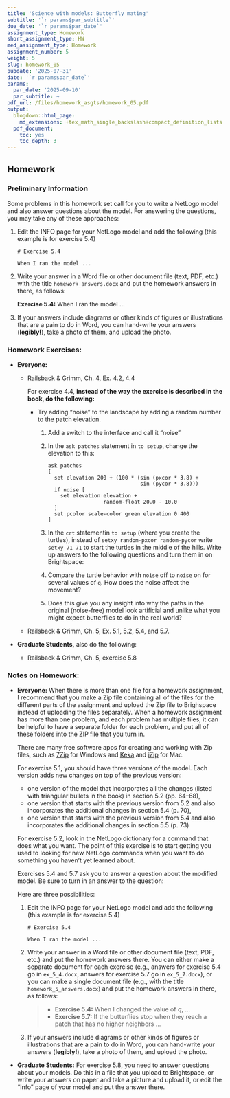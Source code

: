```yaml
---
title: 'Science with models: Butterfly mating'
subtitle: '`r params$par_subtitle`'
due_date: '`r params$par_date`'
assignment_type: Homework
short_assignment_type: HW
med_assignment_type: Homework
assignment_number: 5
weight: 5
slug: homework_05
pubdate: '2025-07-31'
date: '`r params$par_date`'
params:
  par_date: '2025-09-10'
  par_subtitle: ~
pdf_url: /files/homework_asgts/homework_05.pdf
output:
  blogdown::html_page:
    md_extensions: +tex_math_single_backslash+compact_definition_lists
  pdf_document:
    toc: yes
    toc_depth: 3
---
```

## Homework

### Preliminary Information

Some problems in this homework set call for you to write a NetLogo model and also answer questions about the model. For answering the questions, you may take any of these approaches:

1. Edit the INFO page for your NetLogo model and add the following (this example is for exercise 5.4)
   ```
   # Exercise 5.4

   When I ran the model ...
   ```

2. Write your answer in a Word file or other document file (text, PDF, etc.) with the title `homework_answers.docx` and put the homework answers in there, as follows:

   **Exercise 5.4:** When I ran the model ...

3. If your answers include diagrams or other kinds of figures or illustrations that are a pain to do in Word, you can hand-write your answers (**legibly!**), take a photo of them, and upload the photo.

### Homework Exercises:

* **Everyone:**



  * Railsback & Grimm, Ch. 4, Ex. 4.2, 4.4

    For exercise 4.4, **instead of the way the exercise is described in the book, do the following:**

    * Try adding "noise" to the landscape by adding a random number to the patch elevation.
      1. Add a switch to the interface and call it "noise"
      2. In the `ask patches` statement in `to setup`, change the elevation to this:
         ```
         ask patches
         [
           set elevation 200 + (100 * (sin (pxcor * 3.8) +
                                       sin (pycor * 3.8)))
           if noise [
             set elevation elevation +
                           random-float 20.0 - 10.0
           ]
           set pcolor scale-color green elevation 0 400
         ]
         ```
      3. In the `crt` statementin `to setup` (where you create the turtles), instead of
         `setxy random-pxcor random-pycor` write `setxy 71 71` to start the turtles in the
         middle of the hills.
      Write up answers to the following questions and turn them in on Brightspace:

      1. Compare the turtle behavior with `noise` off to `noise` on for several values of `q`.
         How does the noise affect the movement?
      2. Does this give you any insight into why the paths in the original (noise-free) model look
         artificial and unlike what you might expect butterflies to do in the real world?

  * Railsback & Grimm, Ch. 5, Ex. 5.1, 5.2, 5.4, and 5.7.

* **Graduate Students,** also do the following:



  * Railsback & Grimm, Ch. 5, exercise 5.8

### Notes on Homework:



* **Everyone:** When there is more than one file for a homework assignment, I recommend that you make a Zip file containing all of the files for the different parts of the assignment and upload the Zip file to Brighspace instead of uploading the files separately.  When a homework assignment has more than one problem, and each problem has multiple files, it can be helpful to have a separate folder for each problem, and put all of these folders into the ZIP file that you turn in.

  There are many free software apps for creating and working with Zip files, such as [7Zip](https://www.7-zip.org/) for Windows and [Keka](https://www.keka.io/en/) and [iZip](https://www.izip.com) for Mac.

  For exercise 5.1, you should have three versions of the model. Each version adds new changes on top of the previous version:

  * one version of the model that incorporates all the changes (listed with triangular bullets in the book) in section 5.2 (pp. 64--68),
  * one version that starts with the previous version from 5.2 and also incorporates the additional changes in section 5.4 (p. 70),
  * one version that starts with the previous version from 5.4 and also incorporates the additional changes in section 5.5 (p. 73)

  For exercise 5.2, look in the NetLogo dictionary for a command that does what you want. The point of this exercise is to start getting
  you used to looking for new NetLogo commands when you want to do something you haven't yet learned about.

  Exercises 5.4 and 5.7 ask you to answer a question about the modified model. Be sure to turn in an answer to the question:

  Here are three possibilities:

  1. Edit the INFO page for your NetLogo model and add the following (this example is for exercise 5.4)
     ```
     # Exercise 5.4

     When I ran the model ...
     ```

  2. Write your answer in a Word file or other document file (text, PDF, etc.) and put the homework answers there. You can either make a separate document for each exercise
     (e.g., answers for exercise 5.4 go in `ex_5_4.docx`, answers for exercise 5.7 go in `ex_5_7.docx`), or you can make a single document file (e.g., with the
     title `homework_5_answers.docx`) and put the homework answers in there, as follows:

     > * **Exercise 5.4:** When I changed the value of _q_, ...
     > * **Exercise 5.7:** If the butterflies stop when they reach a patch that has no higher neighbors ...

  3. If your answers include diagrams or other kinds of figures or illustrations that are a pain to do in Word, you can hand-write your answers (**legibly!**), take a photo of them, and upload the photo.

* **Graduate Students:** For exercise 5.8, you need to answer questions about your models. Do this in a file that you upload to Brightspace, or write your answers on paper and take a picture and upload it, or edit the "Info" page of your model and put the answer there.

